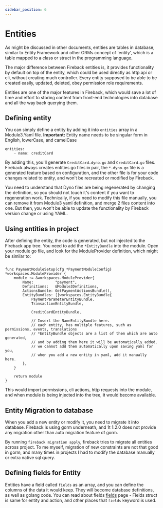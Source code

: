 ```yaml
---
sidebar_position: 6
---
```


# Entities

As might be discussed in other documents, entities are tables in database, similar to Entity Framework
and other ORMs concept of 'entity', which is a table mapped to a class or struct in the programming language.

The major difference between Fireback entities is, it provides functionality by default on top of the entity,
which could be used directly as http api or cli, without creating much controller. Every entity supposed
to be able to be created easily, updated, deleted, obey permission role requirements.

Entities are one of the major features in Fireback, which would save a lot of time and effort to storing content from front-end technologies into database and all the way back querying them.

## Defining entity

You can simply define a entity by adding it into `entities` array in a Module3.Yaml file.
**Important:** Entity name needs to be singular form in English, lowerCase, and camelCase

```
entities:
    - name: creditCard
```

By adding this, you'll generate `CreditCard.dyno.go` and `CreditCard.go` files. Fireback always creates
entities go files in pair, the `*.dyno.go` file is a generated feature based on configuration, and the other file is for your code changes related to entity, and won't be recreated or modified by Fireback.

You need to understand that Dyno files are being regenerated by changing the definition, so you should
not touch it's content if you want to regeneration work. Technically, if you need to modify this file
manually, you can remove it from Module3 yaml definition, and merge 2 files content into one. But then, you won't be able to update the functionality by Fireback version change or using YAML.

## Using entities in project

After defining the entity, the code is generated, but not injected to the Fireback app tree. You need to add the `*EntityBundle` into the module. Open your module go file, and look for the ModuleProvider
definition, which might be similar to:

```

func PaymentModuleSetup(cfg *PaymentModuleConfig) *workspaces.ModuleProvider {
	module := &workspaces.ModuleProvider{
		Name:          "payment",
		Definitions:   &Module3Definitions,
		ActionsBundle: GetPaymentActionsBundle(),
		EntityBundles: []workspaces.EntityBundle{
			PaymentParameterEntityBundle,
			TransactionEntityBundle,

            CreditCardEntityBundle,

			// Insert the NameEntityBundle here.
			// each entity, has multiple features, such as permissions, events, translations
			// *EntityBundle objects are a list of them which are auto generated,
			// and by adding them here it will be automatically added.
			// we cannot add them automatically upon saving yaml for you,
			// when you add a new entity in yaml, add it manually here.
		},
	}

	return module
}
```

This would import permissions, cli actions, http requests into the module, and when module is being
injected into the tree, it would become available.

## Entity Migration to database

When you add a new entity or modify it, you need to migrate it into database. Fireback is using gorm underneath, and 1t 1.2.0 does not provide any migration other than auto migration feature of gorm.

By running `fireback migration apply`, fireback tries to migrate all entities across project.
To me myself, migration of new constraints are not that good in gorm, and many times in projects
I had to modify the database manually or extra native sql query.

## Defining fields for Entity

Entities have a field called `fields` as an array, and you can define the columns of the data it would
keep. They will become database definitions, as well as golang code. You can read about fields [fields](fields) page - Fields struct is same for entity and action, and other places that `fields` keyword is used.